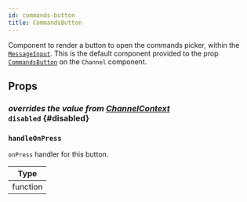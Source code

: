 ```yaml
---
id: commands-button
title: CommandsButton
---
```



Component to render a button to open the commands picker, within the [`MessageInput`](../../message-input).
This is the default component provided to the prop [`CommandsButton`](../../../../ui-components/channel#commandsbutton) on the `Channel` component.

## Props

### <div class="label description">_overrides the value from [ChannelContext](../../../state-and-offline-support/contexts/channel-context#disabled)_</div> `disabled` {#disabled}

<Disabled />

### `handleOnPress`

`onPress` handler for this button.

| Type     |
| -------- |
| function |
